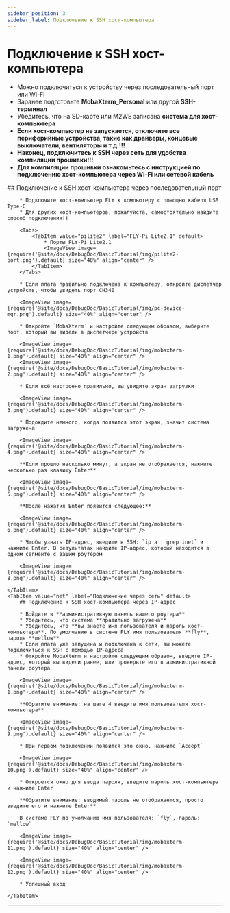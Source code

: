 ```yaml
---
sidebar_position: 3
sidebar_label: Подключение к SSH хост-компьютера
---
```






# Подключение к SSH хост-компьютера

* Можно подключиться к устройству через последовательный порт или Wi-Fi
* Заранее подготовьте **MobaXterm_Personal** или другой **SSH-терминал**
* Убедитесь, что на SD-карте или M2WE записана **система для хост-компьютера**
* **Если хост-компьютер не запускается, отключите все периферийные устройства, такие как драйверы, концевые выключатели, вентиляторы и т.д.!!!**
* **Наконец, подключитесь к SSH через сеть для удобства компиляции прошивки!!!**
* **Для компиляции прошивки ознакомьтесь с инструкцией по подключению хост-компьютера через Wi-Fi или сетевой кабель**

<Tabs>
    <TabItem value="serial" label="Подключение через последовательный порт" default>
        ## Подключение к SSH хост-компьютера через последовательный порт

        * Подключите хост-компьютер FLY к компьютеру с помощью кабеля USB Type-C
        * Для других хост-компьютеров, пожалуйста, самостоятельно найдите способ подключения!!

        <Tabs>
            <TabItem value="pilite2" label="FLY-Pi Lite2.1" default>
                * Порты FLY-Pi Lite2.1
                <ImageView image={require('@site/docs/DebugDoc/BasicTutorial/img/pilite2-port.png').default} size="40%" align="center" />
            </TabItem>
        </Tabs>

        * Если плата правильно подключена к компьютеру, откройте диспетчер устройств, чтобы увидеть порт CH340

        <ImageView image={require('@site/docs/DebugDoc/BasicTutorial/img/pc-device-mgr.png').default} size="40%" align="center" />

        * Откройте `MobaXterm` и настройте следующим образом, выберите порт, который вы видели в диспетчере устройств

        <ImageView image={require('@site/docs/DebugDoc/BasicTutorial/img/mobaxterm-1.png').default} size="40%" align="center" />
        <ImageView image={require('@site/docs/DebugDoc/BasicTutorial/img/mobaxterm-2.png').default} size="40%" align="center" />

        * Если всё настроено правильно, вы увидите экран загрузки

        <ImageView image={require('@site/docs/DebugDoc/BasicTutorial/img/mobaxterm-3.png').default} size="40%" align="center" />

        * Подождите немного, когда появится этот экран, значит система загружена

        <ImageView image={require('@site/docs/DebugDoc/BasicTutorial/img/mobaxterm-4.png').default} size="40%" align="center" />

        **Если прошло несколько минут, а экран не отображается, нажмите несколько раз клавишу Enter**

        <ImageView image={require('@site/docs/DebugDoc/BasicTutorial/img/mobaxterm-5.png').default} size="40%" align="center" />

        **После нажатия Enter появится следующее:**

        <ImageView image={require('@site/docs/DebugDoc/BasicTutorial/img/mobaxterm-6.png').default} size="40%" align="center" />

        * Чтобы узнать IP-адрес, введите в SSH: `ip a | grep inet` и нажмите Enter. В результатах найдите IP-адрес, который находится в одном сегменте с вашим роутером

        <ImageView image={require('@site/docs/DebugDoc/BasicTutorial/img/mobaxterm-8.png').default} size="40%" align="center" />

    </TabItem>
    <TabItem value="net" label="Подключение через сеть" default>
        ## Подключение к SSH хост-компьютера через IP-адрес

        * Войдите в **административную панель вашего роутера**
        * Убедитесь, что система **правильно загружена**
        * Убедитесь, что **вы знаете имя пользователя и пароль хост-компьютера**. По умолчанию в системе FLY имя пользователя **fly**, пароль **mellow**
        * Если плата уже запущена и подключена к сети, вы можете подключиться к SSH с помощью IP-адреса
        * Откройте MobaXterm и настройте следующим образом, введите IP-адрес, который вы видели ранее, или проверьте его в административной панели роутера

        <ImageView image={require('@site/docs/DebugDoc/BasicTutorial/img/mobaxterm-1.png').default} size="40%" align="center" />

        **Обратите внимание: на шаге 4 введите имя пользователя хост-компьютера**

        <ImageView image={require('@site/docs/DebugDoc/BasicTutorial/img/mobaxterm-9.png').default} size="40%" align="center" />

        * При первом подключении появится это окно, нажмите `Accept`

        <ImageView image={require('@site/docs/DebugDoc/BasicTutorial/img/mobaxterm-10.png').default} size="40%" align="center" />

        * Откроется окно для ввода пароля, введите пароль хост-компьютера и нажмите Enter

        **Обратите внимание: вводимый пароль не отображается, просто введите его и нажмите Enter**

        В системе FLY по умолчанию имя пользователя: `fly`, пароль: `mellow`

        <ImageView image={require('@site/docs/DebugDoc/BasicTutorial/img/mobaxterm-11.png').default} size="40%" align="center" />

        <ImageView image={require('@site/docs/DebugDoc/BasicTutorial/img/mobaxterm-12.png').default} size="40%" align="center" />

        * Успешный вход

    </TabItem>
</Tabs>

----